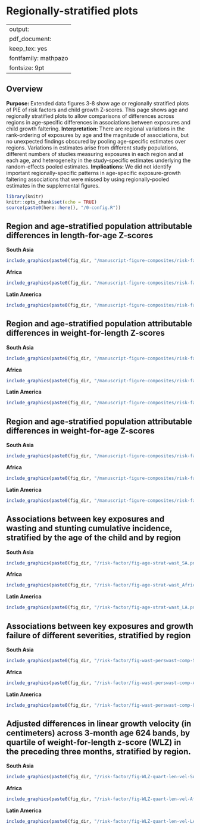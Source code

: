 # Regionally-stratified plots {#RegionStrat}

---
output:
  pdf_document:
    keep_tex: yes
fontfamily: mathpazo
fontsize: 9pt
---

\raggedright

## Overview





__Purpose: __ Extended data figures 3-8 show age or regionally stratified plots of PIE of risk factors and child growth Z-scores. This page shows age and regionally stratified plots to allow comparisons of differences across regions in age-specific differences in associations between exposures and child growth faltering.
__Interpretation: __ There are regional variations in the rank-ordering of exposures by age and the magnitude of associations, but no unexpected findings obscured by pooling age-specific estimates over regions. Variations in estimates arise from different study populations, different numbers of studies measuring exposures in each region and at each age, and heterogeneity in the study-specific estimates underlying the random-effects pooled estimates.
__Implications: __ We did not identify important regionally-specific patterns in age-specific exposure-growth faltering associations that were missed by using regionally-pooled estimates in the supplemental figures.



```r
library(knitr)
knitr::opts_chunk$set(echo = TRUE)
source(paste0(here::here(), "/0-config.R"))
```

## Region and age-stratified population attributable differences in length-for-age Z-scores 


**South Asia** 

```r
include_graphics(paste0(fig_dir, "/manuscript-figure-composites/risk-factor/extended-data/fig-laz-PAR-strat-SA.png"))

```

**Africa** 

```r
include_graphics(paste0(fig_dir, "/manuscript-figure-composites/risk-factor/extended-data/fig-laz-PAR-strat-Africa.png"))

```


**Latin America** 

```r
include_graphics(paste0(fig_dir, "/manuscript-figure-composites/risk-factor/extended-data/fig-laz-PAR-strat-LA.png"))

```








## Region and age-stratified population attributable differences in weight-for-length Z-scores 


**South Asia** 

```r
include_graphics(paste0(fig_dir, "/manuscript-figure-composites/risk-factor/extended-data/fig-wlz-PAR-strat-SA.png"))

```

**Africa** 

```r
include_graphics(paste0(fig_dir, "/manuscript-figure-composites/risk-factor/extended-data/fig-wlz-PAR-strat-Africa.png"))

```


**Latin America** 

```r
include_graphics(paste0(fig_dir, "/manuscript-figure-composites/risk-factor/extended-data/fig-wlz-PAR-strat-LA.png"))

```








## Region and age-stratified population attributable differences in weight-for-age Z-scores 


**South Asia** 

```r
include_graphics(paste0(fig_dir, "/manuscript-figure-composites/risk-factor/extended-data/fig-waz-PAR-strat-SA.png"))

```

**Africa** 

```r
include_graphics(paste0(fig_dir, "/manuscript-figure-composites/risk-factor/extended-data/fig-waz-PAR-strat-Africa.png"))

```


**Latin America** 

```r
include_graphics(paste0(fig_dir, "/manuscript-figure-composites/risk-factor/extended-data/fig-waz-PAR-strat-LA.png"))

```




## Associations between key exposures and wasting and stunting cumulative incidence, stratified by the age of the child and by region



**South Asia** 

```r
include_graphics(paste0(fig_dir, "/risk-factor/fig-age-strat-wast_SA.png"))

```

**Africa** 

```r
include_graphics(paste0(fig_dir, "/risk-factor/fig-age-strat-wast_Africa.png"))

```


**Latin America** 

```r
include_graphics(paste0(fig_dir, "/risk-factor/fig-age-strat-wast_LA.png"))

```




## Associations between key exposures and growth failure of different severities, stratified by region



**South Asia** 

```r
include_graphics(paste0(fig_dir, "/risk-factor/fig-wast-perswast-comp-SA.png"))

```

**Africa** 

```r
include_graphics(paste0(fig_dir, "/risk-factor/fig-wast-perswast-comp-Africa.png"))

```


**Latin America** 

```r
include_graphics(paste0(fig_dir, "/risk-factor/fig-wast-perswast-comp-LA.png"))

```





## Adjusted differences in linear growth velocity (in centimeters) across 3-month age 624 bands, by quartile of weight-for-length z-score (WLZ) in the preceding three months, stratified by region.


**South Asia** 

```r
include_graphics(paste0(fig_dir, "/risk-factor/fig-WLZ-quart-len-vel-SA.png"))

```

**Africa** 

```r
include_graphics(paste0(fig_dir, "/risk-factor/fig-WLZ-quart-len-vel-Africa.png"))

```


**Latin America** 

```r
include_graphics(paste0(fig_dir, "/risk-factor/fig-WLZ-quart-len-vel-LA.png"))

```

















